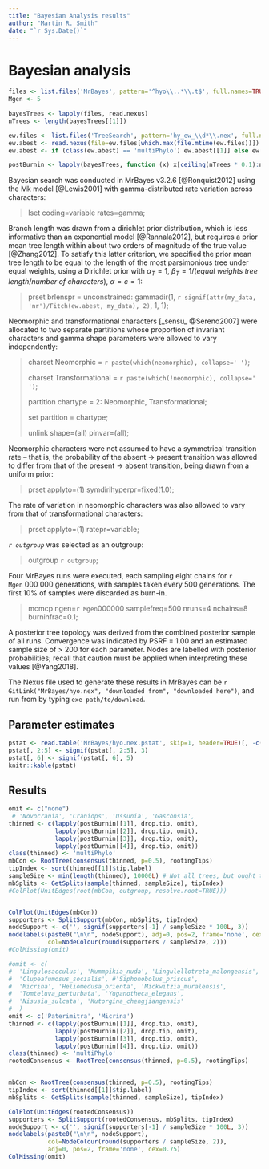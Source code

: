```yaml
---
title: "Bayesian Analysis results"
author: "Martin R. Smith"
date: "`r Sys.Date()`"
---
```



# Bayesian analysis {#bayesian}

```R
files <- list.files('MrBayes', pattern='^hyo\\..*\\.t$', full.names=TRUE)
Mgen <- 5
```
```R
bayesTrees <- lapply(files, read.nexus)
nTrees <- length(bayesTrees[[1]])

ew.files <- list.files('TreeSearch', pattern='hy_ew_\\d*\\.nex', full.names=TRUE)
ew.abest <- read.nexus(file=ew.files[which.max(file.mtime(ew.files))])
ew.abest <- if (class(ew.abest) == 'multiPhylo') ew.abest[[1]] else ew.abest

postBurnin <- lapply(bayesTrees, function (x) x[ceiling(nTrees * 0.1):nTrees])
```

Bayesian search was conducted in MrBayes v3.2.6 [@Ronquist2012] using the Mk model [@Lewis2001] with gamma-distributed rate variation across characters:

> lset coding=variable rates=gamma;

Branch length was drawn from a dirichlet prior distribution, which is less informative than an exponential model [@Rannala2012], but requires a prior mean tree length within about two orders of magnitude of the true value [@Zhang2012]. To satisfy this latter criterion, we specified the prior mean tree length to be equal to the length of the most parsimonious tree under equal weights, using a Dirichlet prior with $\alpha_T = 1$, $\beta_T = 1/($_equal weights tree length_$/$_number of characters_$)$, $\alpha = c = 1$:

> prset brlenspr = unconstrained: gammadir(1, `r signif(attr(my_data, 'nr')/Fitch(ew.abest, my_data), 2)`, 1, 1);

Neomorphic and transformational characters [_sensu_ @Sereno2007] were allocated to two separate partitions whose proportion of invariant characters and gamma shape parameters were allowed to vary independently:

> charset Neomorphic = `r paste(which(neomorphic), collapse=' ')`;
>
> charset Transformational = `r paste(which(!neomorphic), collapse=' ')`;
>
>
> partition chartype = 2: Neomorphic, Transformational;
>
> set partition = chartype;
>
>
> unlink shape=(all) pinvar=(all);


Neomorphic characters were not assumed to have a symmetrical transition rate – that is, the probability of the absent → present transition was allowed to differ from that of the present → absent transition, being drawn from a uniform prior:

> prset applyto=(1) symdirihyperpr=fixed(1.0);

The rate of variation in neomorphic characters was also allowed to vary from that of transformational characters:

> prset applyto=(1) ratepr=variable;

_`r outgroup`_ was selected as an outgroup:

> outgroup `r outgroup`;

Four MrBayes runs were executed, each sampling eight chains for `r Mgen`&nbsp;000&nbsp;000 generations, with samples taken every 500 generations.  The first 10% of samples were discarded as burn-in.

> mcmcp ngen=`r Mgen`000000 samplefreq=500 nruns=4 nchains=8 burninfrac=0.1;

A posterior tree topology was derived from the combined posterior sample of all runs. Convergence was indicated by PSRF = 1.00 and an estimated sample size of > 200 for each parameter.  Nodes are labelled with posterior probabilities; recall that caution must be applied when interpreting these values [@Yang2018].

The Nexus file used to generate these results in MrBayes can be `r GitLink("MrBayes/hyo.nex", "downloaded from", "downloaded here")`, and run from \href{http://mrbayes.sourceforge.net/download.php}{MrBayes} by typing `exe path/to/download`.

## Parameter estimates

```R
pstat <- read.table('MrBayes/hyo.nex.pstat', skip=1, header=TRUE)[, -c(4:6)]
pstat[, 2:5] <- signif(pstat[, 2:5], 3)
pstat[, 6] <- signif(pstat[, 6], 5)
knitr::kable(pstat)
```

## Results

```R
omit <- c("none")
 # 'Novocrania', 'Craniops', 'Ussunia', 'Gasconsia',
thinned <- c(lapply(postBurnin[[1]], drop.tip, omit),
             lapply(postBurnin[[2]], drop.tip, omit),
             lapply(postBurnin[[3]], drop.tip, omit),
             lapply(postBurnin[[4]], drop.tip, omit))
class(thinned) <- 'multiPhylo'
mbCon <- RootTree(consensus(thinned, p=0.5), rootingTips)
tipIndex <- sort(thinned[[1]]$tip.label)
sampleSize <- min(length(thinned), 10000L) # Not all trees, but ought to be enough for our purposes
mbSplits <- GetSplits(sample(thinned, sampleSize), tipIndex)
#ColPlot(UnitEdges(root(mbCon, outgroup, resolve.root=TRUE)))


ColPlot(UnitEdges(mbCon))
supporters <- SplitSupport(mbCon, mbSplits, tipIndex)
nodeSupport <- c('', signif(supporters[-1] / sampleSize * 100L, 3))
nodelabels(paste0("\n\n", nodeSupport), adj=0, pos=2, frame='none', cex=0.75,
           col=NodeColour(round(supporters / sampleSize, 2)))
#ColMissing(omit)
```

```R
#omit <- c(
#  'Lingulosacculus', 'Mummpikia_nuda', 'Lingulellotreta_malongensis', 
#  'Clupeafumosus_socialis', #'Siphonobolus_priscus',
#  'Micrina', 'Heliomedusa_orienta', 'Mickwitzia_muralensis',
#  'Tomteluva_perturbata', 'Yuganotheca_elegans',
#  'Nisusia_sulcata', 'Kutorgina_chengjiangensis'
#  )
omit <- c('Paterimitra', 'Micrina')
thinned <- c(lapply(postBurnin[[1]], drop.tip, omit),
             lapply(postBurnin[[2]], drop.tip, omit),
             lapply(postBurnin[[3]], drop.tip, omit),
             lapply(postBurnin[[4]], drop.tip, omit))
class(thinned) <- 'multiPhylo'
rootedConsensus <- RootTree(consensus(thinned, p=0.5), rootingTips)


mbCon <- RootTree(consensus(thinned, p=0.5), rootingTips)
tipIndex <- sort(thinned[[1]]$tip.label)
mbSplits <- GetSplits(sample(thinned, sampleSize), tipIndex)

ColPlot(UnitEdges(rootedConsensus))
supporters <- SplitSupport(rootedConsensus, mbSplits, tipIndex)
nodeSupport <- c('', signif(supporters[-1] / sampleSize * 100L, 3))
nodelabels(paste0("\n\n", nodeSupport),
           col=NodeColour(round(supporters / sampleSize, 2)),
           adj=0, pos=2, frame='none', cex=0.75)
ColMissing(omit)
```
